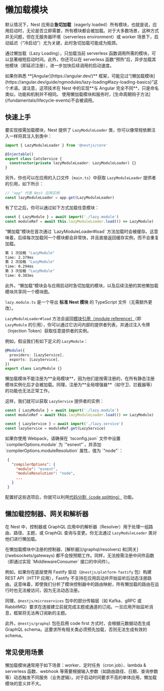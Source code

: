 # 懒加载模块

默认情况下，Nest 应用会**急切加载**（eagerly loaded）所有模块，也就是说，应用启动时，无论是否立即需要，所有模块都会被加载。对于大多数场景，这种方式并无问题，但在无服务器环境（serverless environment）或 worker 场景下，启动延迟（“冷启动”）尤为关键，此时急切加载可能成为瓶颈。

通过懒加载（Lazy Loading），只加载当前 serverless 函数调用所需的模块，可以显著缩短启动时间。此外，你还可以在 serverless 函数“预热”后，异步加载其他模块（即延迟注册），进一步加快后续调用的启动速度。

<CalloutInfo>
  如果你熟悉 **[Angular](https://angular.dev/)**
  框架，可能见过“[懒加载模块](https://angular.dev/guide/ngmodules/lazy-loading#lazy-loading-basics)”这个术语。请注意，这项技术在
  Nest 中的实现**与 Angular 完全不同**，只是命名类似，功能和机制并不相同。
</CalloutInfo>

<CalloutInfo type="warning">
  使用懒加载模块和服务时，[生命周期钩子方法](/fundamentals/lifecycle-events)不会被调用。
</CalloutInfo>

## 快速上手

要实现按需加载模块，Nest 提供了 `LazyModuleLoader` 类，你可以像常规依赖注入一样将其注入到类中：

```ts filename='cats.service.ts'
import { LazyModuleLoader } from '@nestjs/core'

@Injectable()
export class CatsService {
  constructor(private lazyModuleLoader: LazyModuleLoader) {}
}
```

另外，你也可以在应用的入口文件（`main.ts`）中获取 `LazyModuleLoader` 提供者的引用，如下所示：

```ts
// "app" 代表 Nest 应用实例
const lazyModuleLoader = app.get(LazyModuleLoader)
```

有了它之后，你可以通过如下方式加载任意模块：

```ts
const { LazyModule } = await import('./lazy.module')
const moduleRef = await this.lazyModuleLoader.load(() => LazyModule)
```

<CalloutInfo>
<div>
“懒加载”模块在首次通过 `LazyModuleLoader#load` 方法加载时会被缓存。这意味着，后续每次加载同一个模块都会非常快，并且直接返回缓存实例，而不会重复加载。
</div>

```bash
第 1 次加载 "LazyModule"
time: 2.379ms
第 2 次加载 "LazyModule"
time: 0.294ms
第 3 次加载 "LazyModule"
time: 0.303ms
```

<p>
  此外，“懒加载”模块会与应用启动时急切加载的模块，以及后续注册的其他懒加载模块共享同一个模块图。
</p>

</CalloutInfo>

`lazy.module.ts` 是一个导出 **标准 Nest 模块** 的 TypeScript 文件（无需额外更改）。

`LazyModuleLoader#load` 方法会返回[模块引用（module reference）](/fundamentals/module-ref)（即 `LazyModule` 的引用），你可以通过它访问内部的提供者列表，并通过注入令牌（Injection Token）获取任意提供者的实例。

例如，假设我们有如下定义的 `LazyModule`：

```ts
@Module({
  providers: [LazyService],
  exports: [LazyService],
})
export class LazyModule {}
```

<CalloutInfo>
  懒加载模块不能注册为**全局模块**，因为他们是按需注册的，在所有静态注册模块实例化后才会被加载。同理，注册为**全局增强器**（如守卫、拦截器等）的功能也无法正常工作。
</CalloutInfo>

这样，我们就可以获取 `LazyService` 提供者的实例：

```ts
const { LazyModule } = await import('./lazy.module')
const moduleRef = await this.lazyModuleLoader.load(() => LazyModule)

const { LazyService } = await import('./lazy.service')
const lazyService = moduleRef.get(LazyService)
```

<CalloutInfo type='warning'>
  如果你使用 Webpack，请确保在 `tsconfig.json` 文件中设置 `compilerOptions.module` 为 `"esnext"`，并添加 `compilerOptions.moduleResolution` 属性，值为 `"node"`：

```json
 {
   "compilerOptions": {
     "module": "esnext",
     "moduleResolution": "node",
     ...
   }
 }
```

配置好这些选项后，你就可以利用[代码分割（code splitting）](https://webpack.js.org/guides/code-splitting/) 功能。

</CalloutInfo>

## 懒加载控制器、网关和解析器

在 Nest 中，控制器或 GraphQL 应用中的解析器（Resolver）用于处理一组路由、路径、主题，或 GraphQL 查询与变更。你无法通过 `LazyModuleLoader` 类对他们进行懒加载。

<CalloutInfo type="warning">
  在懒加载模块中注册的控制器、[解析器](/graphql/resolvers) 和[网关](/websockets/gateways)
  都不会按预期工作。同样，无法按需注册中间件函数（即通过实现 `MiddlewareConsumer` 接口的中间件）。
</CalloutInfo>

例如，如果你在底层使用 Fastify 驱动（`@nestjs/platform-fastify` 包）构建 REST API（HTTP 应用），Fastify 不支持在应用启动并开始监听后动态注册路由。这意味着，即使我们分析了模块控制器中的路由映射，所有懒加载的路由在运行时也无法被访问，因为无法动态注册。

同理，`@nestjs/microservices` 包中的部分传输层（如 Kafka、gRPC 或 RabbitMQ）要求在连接建立前就完成主题或通道的订阅。一旦应用开始监听消息，框架将无法再订阅新的主题。

此外，`@nestjs/graphql` 包在启用 code first 方式时，会根据元数据动态生成 GraphQL schema。这要求所有相关类必须预先加载，否则无法生成有效的 schema。

## 常见使用场景

懒加载模块通常用于如下场景：worker、定时任务（cron job）、lambda & serverless 函数、webhook 等需要根据输入参数（如路由路径、日期、查询参数等）动态触发不同服务（业务逻辑）。对于启动时间要求不高的单体应用，懒加载模块的意义并不大。

